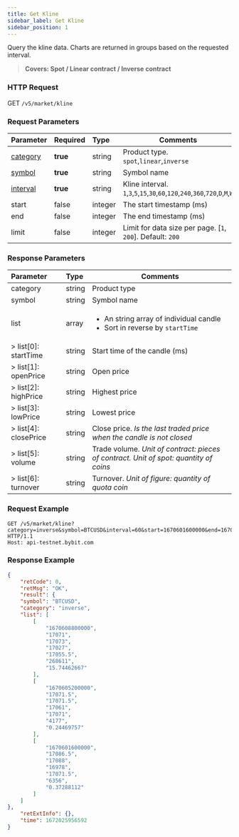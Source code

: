 ```yaml
---
title: Get Kline
sidebar_label: Get Kline
sidebar_position: 1
---
```



Query the kline data. Charts are returned in groups based on the requested interval.
> **Covers: Spot / Linear contract / Inverse contract**

### HTTP Request
GET `/v5/market/kline`

### Request Parameters
| Parameter | Required | Type | Comments|
|:----- |:-------|:-----|------|
|[category](../enum#category) |**true** |string |Product type. `spot`,`linear`,`inverse`|
|[symbol](../enum#symbol) |<b>true</b> |string |Symbol name|
|[interval](../enum#interval) |<b>true</b> |string |Kline interval. `1`,`3`,`5`,`15`,`30`,`60`,`120`,`240`,`360`,`720`,`D`,`M`,`W`|
|start |false |integer |The start timestamp (ms)|
|end |false |integer |The end timestamp (ms)|
|limit |false |integer |Limit for data size per page. [`1`, `200`]. Default: `200`|

### Response Parameters
| Parameter | Type | Comments|
|:----- |:-----|----- |
|category |string |Product type |
|symbol |string |Symbol name |
|list |array |<ul><li>An string array of individual candle</li><li>Sort in reverse by `startTime`</li></ul>|
|> list[0]: startTime |string |Start time of the candle (ms) |
|> list[1]: openPrice |string |Open price |
|> list[2]: highPrice |string |Highest price |
|> list[3]: lowPrice |string |Lowest price |
|> list[4]: closePrice |string |Close price. _Is the last traded price when the candle is not closed_|
|> list[5]: volume |string |Trade volume. _Unit of contract: pieces of contract. Unit of spot: quantity of coins_ |
|> list[6]: turnover |string |Turnover. _Unit of figure: quantity of quota coin_ |

### Request Example

```http
GET /v5/market/kline?category=inverse&symbol=BTCUSD&interval=60&start=1670601600000&end=1670608800000 HTTP/1.1
Host: api-testnet.bybit.com
```

### Response Example

```json
{
    "retCode": 0,
    "retMsg": "OK",
    "result": {
    "symbol": "BTCUSD",
    "category": "inverse",
    "list": [
        [
            "1670608800000",
            "17071",
            "17073",
            "17027",
            "17055.5",
            "268611",
            "15.74462667"
        ],
        [
            "1670605200000",
            "17071.5",
            "17071.5",
            "17061",
            "17071",
            "4177",
            "0.24469757"
        ],
        [
            "1670601600000",
            "17086.5",
            "17088",
            "16978",
            "17071.5",
            "6356",
            "0.37288112"
        ]
    ]
},
    "retExtInfo": {},
    "time": 1672025956592
}
```